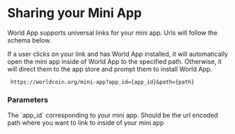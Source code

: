 # Sharing your Mini App
World App supports universal links for your mini app. Urls will follow the schema below. 


If a user clicks on your link and has World App installed, it will automatically open the mini app inside of World App to the specified path. Otherwise, it will direct them to the app store and prompt them to install World App.

```
 https://worldcoin.org/mini-app?app_id={app_id}&path={path}
```

### Parameters

<Properties>
    <Property name="app_id" type="string" required={true}>
        The `app_id` corresponding to your mini app.
    </Property>
    <Property name="path" type="string">
        Should be the url encoded path where you want to link to inside of your mini app
    </Property>
</Properties>